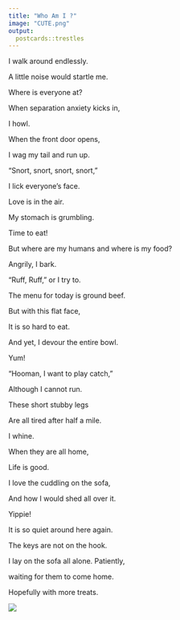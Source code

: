 ```yaml
---
title: "Who Am I ?"
image: "CUTE.png"
output:
  postcards::trestles
---
```


I walk around endlessly.

A little noise would startle me.

Where is everyone at?

When separation anxiety kicks in,

I howl.

When the front door opens,

I wag my tail and run up.

"Snort, snort, snort, snort,"

I lick everyone's face.

Love is in the air.

My stomach is grumbling.

Time to eat!

But where are my humans and where is my food?

Angrily, I bark.

"Ruff, Ruff," or I try to.

The menu for today is ground beef.

But with this flat face,

It is so hard to eat.

And yet, I devour the entire bowl.

Yum!

"Hooman, I want to play catch,"

Although I cannot run.

These short stubby legs

Are all tired after half a mile.

I whine.

When they are all home,

Life is good.

I love the cuddling on the sofa,

And how I would shed all over it.

Yippie!

It is so quiet around here again.

The keys are not on the hook.

I lay on the sofa all alone. Patiently,

waiting for them to come home.

Hopefully with more treats.

![](images/pug.gif)
